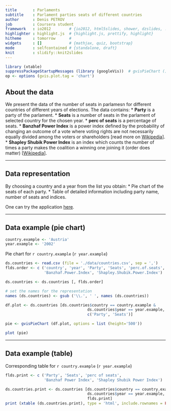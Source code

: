 ```yaml
---
title       : Parlaments
subtitle    : Parlament parties seats of different countries
author      : Denis PETROV
job         : Coursera student
framework   : io2012        # {io2012, html5slides, shower, dzslides, ...}
highlighter : highlight.js  # {highlight.js, prettify, highlight}
hitheme     : tomorrow      # 
widgets     : []            # {mathjax, quiz, bootstrap}
mode        : selfcontained # {standalone, draft}
knit        : slidify::knit2slides
---
```


<style>
strong {
  font-weight: bold;
}
</style>

```r
library (xtable)
suppressPackageStartupMessages (library (googleVis))  # gvisPieChart ()
op <- options (gvis.plot.tag = 'chart')
```


## About the data

We present the data of the number of seats in parlamesn for different countries 
of different years of elections.
The data contains:
* __Party__ is a party of the parlament.
* __Seats__ is a number of seats in the parlament of selected country for 
the chosen year.
* __perc of seats__ is a percentage of seats.
* __Banzhaf Power Index__ is a power index defined by the probability of 
changing an outcome of a vote where voting rights are not necessarily equally 
divided among the voters or shareholders 
[read more on 
<a href="http://en.wikipedia.org/wiki/Banzhaf_power_index">Wikipedia</a>].
* __Shapley Shubik Power Index__ is an index which counts the number 
of times a party makes the coalition a winning one joining it 
(order does matter)
[[Wikipedia](http://en.wikipedia.org/wiki/Shapley%E2%80%93Shubik_power_index)].

---

## Data representation

By choosing a country and a year from the list you obtain:
* Pie chart of the seats of each party.
* Table of detailed information including party name, number of seats and 
indices.

One can try the application 
[here](https://petrov.shinyapps.io/my_coef_coursera/).

---

## Data example (pie chart)

```r
country.example <- 'Austria'
year.example <- '2002'
```

Pie chart for `r country.example` (`r year.example`)

```r

ds.countries <- read.csv (file = './data/countries.csv', sep = ',')
flds.order <- c ('country', 'year', 'Party', 'Seats', 'perc.of.seats', 
                 'Banzhaf.Power.Index', 'Shapley.Shubik.Power.Index')

ds.countries <- ds.countries [, flds.order]

# set the names for the representation
names (ds.countries) <- gsub ('\\.', ' ', names (ds.countries))

df.plot <- ds.countries [ds.countries$country == country.example & 
                                    ds.countries$year == year.example, 
                                    c('Party', 'Seats')]

pie <- gvisPieChart (df.plot, options = list (height='500'))

plot (pie)
```

---

## Data example (table)

Corresponding table for `r country.example` (`r year.example`)

```r

flds.print <- c ('Party', 'Seats', 'perc of seats', 
                 'Banzhaf Power Index', 'Shapley Shubik Power Index')

ds.countries.print <- ds.countries [ds.countries$country == country.example & 
                                    ds.countries$year == year.example, 
                                    flds.print]
print (xtable (ds.countries.print), type = 'html', include.rownames = FALSE)

```

